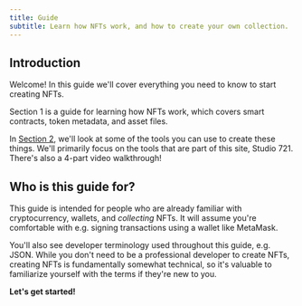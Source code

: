 ```yaml
---
title: Guide
subtitle: Learn how NFTs work, and how to create your own collection.
---
```


## Introduction

<div style={{ float: 'right', margin: '0 0 20px 20px', width: '40%' }}>
  <YouTube src="https://www.youtube.com/embed/iWV5c_HWUw8?list=PLu07TXQzA0jo9RuBstWDDmm1LOorye3aP" />
</div>

Welcome! In this guide we'll cover everything you need to know to start creating
NFTs.


Section 1 is a guide for learning how NFTs work, which covers smart contracts,
token metadata, and asset files.

In [Section 2](/guide/studio), we'll look at some of the tools you can use to
create these things. We'll primarily focus on the tools that are part of this
site, Studio 721. There's also a 4-part video walkthrough!

## Who is this guide for?

This guide is intended for people who are already familiar with cryptocurrency,
wallets, and _collecting_ NFTs. It will assume you're comfortable with e.g.
signing transactions using a wallet like MetaMask.

You'll also see developer terminology used throughout this guide, e.g. JSON.
While you don't need to be a professional developer to create NFTs, creating
NFTs is fundamentally somewhat technical, so it's valuable to familiarize
yourself with the terms if they're new to you.

**Let's get started!**
